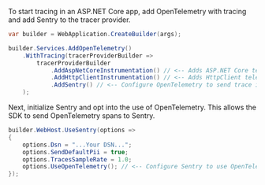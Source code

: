 To start tracing in an ASP.NET Core app, add OpenTelemetry with tracing and add Sentry to the tracer provider.

```csharp
var builder = WebApplication.CreateBuilder(args);

builder.Services.AddOpenTelemetry()
    .WithTracing(tracerProviderBuilder =>
        tracerProviderBuilder
            .AddAspNetCoreInstrumentation() // <-- Adds ASP.NET Core telemetry sources
            .AddHttpClientInstrumentation() // <-- Adds HttpClient telemetry sources
            .AddSentry() // <-- Configure OpenTelemetry to send trace information to Sentry
    );
```

Next, initialize Sentry and opt into the use of OpenTelemetry. This allows the SDK to send OpenTelemetry spans to Sentry.

```csharp
builder.WebHost.UseSentry(options =>
{
    options.Dsn = "...Your DSN...";
    options.SendDefaultPii = true;
    options.TracesSampleRate = 1.0;
    options.UseOpenTelemetry(); // <-- Configure Sentry to use OpenTelemetry trace information
});
```
